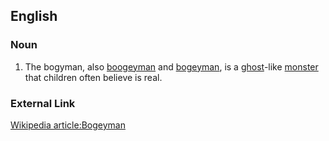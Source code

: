 ==English==
===Noun===
#The bogyman, also [[boogeyman]] and [[bogeyman]], is a [[ghost]]-like [[monster]] that children often believe is real.

===External Link===
[http://Wikipedia.org/wiki/Bogeyman Wikipedia article:Bogeyman]